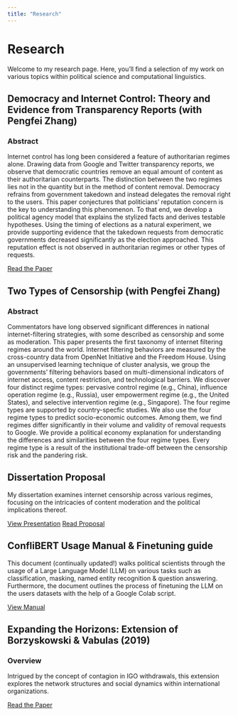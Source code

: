 ```yaml
---
title: "Research"
---
```


# Research

Welcome to my research page. Here, you'll find a selection of my work on various topics within political science and computational linguistics.

## Democracy and Internet Control: Theory and Evidence from Transparency Reports (with Pengfei Zhang)

### Abstract
Internet control has long been considered a feature of authoritarian regimes alone. Drawing data from Google and Twitter transparency reports, we observe that democratic countries remove an equal amount of content as their authoritarian counterparts. The distinction between the two regimes lies not in the quantity but in the method of content removal. Democracy refrains from government takedown and instead delegates the removal right to the users. This paper conjectures that politicians' reputation concern is the key to understanding this phenomenon. To that end, we develop a political agency model that explains the stylized facts and derives testable hypotheses. Using the timing of elections as a natural experiment, we provide supporting evidence that the takedown requests from democratic governments decreased significantly as the election approached. This reputation effect is not observed in authoritarian regimes or other types of requests.  

[Read the Paper](research/democracy-and-internet-control.pdf)

## Two Types of Censorship (with Pengfei Zhang)

### Abstract
Commentators have long observed significant differences in national internet-filtering strategies, with some described as censorship and some as moderation. This paper presents the first taxonomy of internet filtering regimes around the world. Internet filtering behaviors are measured by the cross-country data from OpenNet Initiative and the Freedom House. Using an unsupervised learning technique of cluster analysis, we group the governments' filtering behaviors based on multi-dimensional indicators of internet access, content restriction, and technological barriers.
We discover four distinct regime types: pervasive control regime (e.g., China), influence operation regime (e.g., Russia), user empowerment regime (e.g., the United States), and selective intervention regime (e.g., Singapore). 
The four regime types are supported by country-specfic studies. We also use the four regime types to predict socio-economic outcomes.  Among them, we find regimes differ significantly in their volume and validity of removal requests to Google. We provide a political economy explanation for understanding the differences and similarities between the four regime types. Every regime type is a result of the institutional trade-off between the censorship risk and the pandering risk. 

## Dissertation Proposal

My dissertation examines internet censorship across various regimes, focusing on the intricacies of content moderation and the political implications thereof.

[View Presentation](research/dissertation-proposal-presentation.pdf)
[Read Proposal](research/dissertation-proposal-paper.pdf)

## ConfliBERT Usage Manual & Finetuning guide

This document (continually updated!) walks political scientists through the usage of a Large Language Model (LLM) on various tasks such as classification, masking, named entity recognition & question answering. Furthermore, the document outlines the process of finetuning the LLM on the users datasets with the help of a Google Colab script.

[View Manual](research/ConfliBERT.html)


## Expanding the Horizons: Extension of Borzyskowski & Vabulas (2019)

### Overview
Intrigued by the concept of contagion in IGO withdrawals, this extension explores the network structures and social dynamics within international organizations.

[Read the Paper](research/expanding-horizons-extension.pdf)




